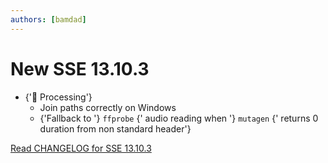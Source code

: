 ```yaml
---
authors: [bamdad]
---
```


# New SSE 13.10.3

<ul>
  <li>
    {'🧮 Processing'}
    <ul>
      <li>Join paths correctly on Windows</li>
      <li>
        {'Fallback to '}
        <code>ffprobe</code>
        {' audio reading when '}
        <code>mutagen</code>
        {' returns 0 duration from non standard header'}
      </li>
    </ul>
  </li>
</ul>

[Read CHANGELOG for SSE 13.10.3](https://github.com/sound-scape-explorer/sound-scape-explorer/blob/main/CHANGELOG.md#13103-2025-03-26)
